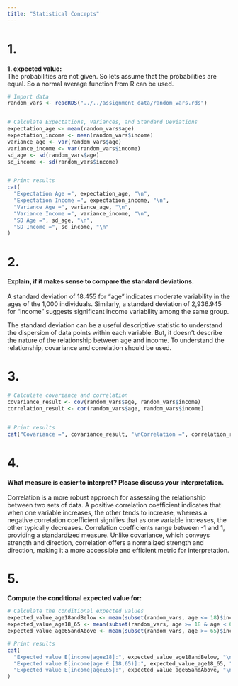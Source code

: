 ```yaml
---
title: "Statistical Concepts"
---
```


# 1.

**1. expected value:** \
The probabilities are not given. So lets assume that the probabilities are equal. So a normal average function from R can be used.


```r
# Import data
random_vars <- readRDS("../../assignment_data/random_vars.rds")


# Calculate Expectations, Variances, and Standard Deviations
expectation_age <- mean(random_vars$age)
expectation_income <- mean(random_vars$income)
variance_age <- var(random_vars$age)
variance_income <- var(random_vars$income)
sd_age <- sd(random_vars$age)
sd_income <- sd(random_vars$income)


# Print results
cat(
  "Expectation Age =", expectation_age, "\n",
  "Expectation Income =", expectation_income, "\n",
  "Variance Age =", variance_age, "\n",
  "Variance Income =", variance_income, "\n",
  "SD Age =", sd_age, "\n",
  "SD Income =", sd_income, "\n"
)

```


# 2. 
**Explain, if it makes sense to compare the standard deviations.** \
\
A standard deviation of 18.455 for "age" indicates moderate variability in the ages of the 1,000 individuals. Similarly, a standard deviation of 2,936.945 for "income" suggests significant income variability among the same group.\

The standard deviation can be a useful descriptive statistic to understand the dispersion of data points within each variable. But, it doesn't describe the nature of the relationship between age and income. To understand the relationship, covariance and correlation should be used.


# 3.
```r
# Calculate covariance and correlation
covariance_result <- cov(random_vars$age, random_vars$income)
correlation_result <- cor(random_vars$age, random_vars$income)


# Print results
cat("Covariance =", covariance_result, "\nCorrelation =", correlation_result, "\n")

```


# 4. 
**What measure is easier to interpret? Please discuss your interpretation.**\
\
Correlation is a more robust approach for assessing the relationship between two sets of data. A positive correlation coefficient indicates that when one variable increases, the other tends to increase, whereas a negative correlation coefficient signifies that as one variable increases, the other typically decreases. Correlation coefficients range between -1 and 1, providing a standardized measure. Unlike covariance, which conveys strength and direction, correlation offers a normalized strength and direction, making it a more accessible and efficient metric for interpretation.

# 5. 
**Compute the conditional expected value for:**\
```r
# Calculate the conditional expected values
expected_value_age18andBelow <- mean(subset(random_vars, age <= 18)$income)
expected_value_age18_65 <- mean(subset(random_vars, age >= 18 & age < 65)$income)
expected_value_age65andAbove <- mean(subset(random_vars, age >= 65)$income)

# Print results
cat(
  "Expected value E[income|age≤18]:", expected_value_age18andBelow, "\n",
  "Expected value E[income|age ∈ [18,65)]:", expected_value_age18_65, "\n",
  "Expected value E[income|age≥65]:", expected_value_age65andAbove, "\n"
)

```



